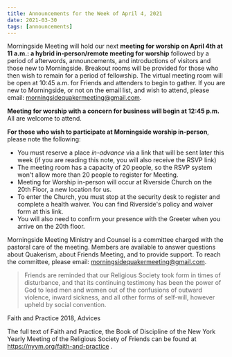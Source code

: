 ```yaml
---
title: Announcements for the Week of April 4, 2021
date: 2021-03-30
tags: [announcements]
---
```


Morningside Meeting will hold our next **meeting for worship on April 4th
at 11 a.m.: a hybrid in-person/remote meeting for worship** followed by a period of
afterwords, announcements, and introductions of visitors and those new to Morningside.
Breakout rooms will be provided for those who then wish to remain for a period of
fellowship. The virtual meeting room will be open at 10:45 a.m. for Friends and attenders to
begin to gather. If you are new to Morningside, or not on the email list, and wish to attend,
please email: morningsidequakermeeting@gmail.com.

**Meeting for worship with a concern for business will begin at 12:45 p.m.** All are welcome to attend.

**For those who wish to participate at Morningside worship in-person**, please note the
following:
* You must reserve a place *in-advance* via a link that will be sent later this week (if
you are reading this note, you will also receive the RSVP link)
* The meeting room has a capacity of 20 people, so the RSVP system won&#39;t allow more
than 20 people to register for Meeting.
* Meeting for Worship in-person will occur at Riverside Church on the 20th Floor, a
new location for us.
* To enter the Church, you must stop at the security desk to register and complete a
health waiver.  You can find Riverside&#39;s policy and waiver form at this link.
* You will also need to confirm your presence with the Greeter when you arrive on the
20th floor.

Morningside Meeting Ministry and Counsel is a committee charged with the pastoral care of
the meeting. Members are available to answer questions about Quakerism, about Friends
Meeting, and to provide support. To reach the committee, please email:
morningsidequakermeeting@gmail.com.

> Friends are reminded that our Religious Society took form in times of disturbance,
and that its continuing testimony has been the power of God to lead men and women
out of the confusions of outward violence, inward sickness, and all other forms of
self-will, however upheld by social convention.

Faith and Practice 2018, Advices

The full text of Faith and Practice, the Book of Discipline of the New York Yearly Meeting of
the Religious Society of Friends can be found at https://nyym.org/faith-and-practice .

